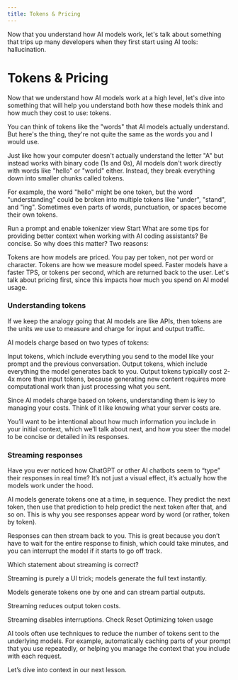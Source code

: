 ```yaml
---
title: Tokens & Pricing
---
```



<MuxPlayer playbackId="cn2X5ZT3WN3WDEQGex02yXArr02U0002hw2oCA7oFwuhL4c" />
Now that you understand how AI models work, let's talk about something that trips up many developers when they first start using AI tools: hallucination.


# Tokens & Pricing

Now that we understand how AI models work at a high level, let's dive into something that will help you understand both how these models think and how much they cost to use: tokens.

You can think of tokens like the "words" that AI models actually understand. But here's the thing, they're not quite the same as the words you and I would use.

Just like how your computer doesn't actually understand the letter "A" but instead works with binary code (1s and 0s), AI models don't work directly with words like "hello" or "world" either. Instead, they break everything down into smaller chunks called tokens.


<Woz
prompt='What are some tips for providing better context when working with AI coding assistants? Be concise.'
/>

For example, the word "hello" might be one token, but the word "understanding" could be broken into multiple tokens like "under", "stand", and "ing". Sometimes even parts of words, punctuation, or spaces become their own tokens.

Run a prompt and enable tokenizer view
Start
What are some tips for providing better context when working with AI coding assistants? Be concise.
So why does this matter? Two reasons:

Tokens are how models are priced. You pay per token, not per word or character.
Tokens are how we measure model speed. Faster models have a faster TPS, or tokens per second, which are returned back to the user.
Let's talk about pricing first, since this impacts how much you spend on AI model usage.

### Understanding tokens

If we keep the analogy going that AI models are like APIs, then tokens are the units we use to measure and charge for input and output traffic.

AI models charge based on two types of tokens:

Input tokens, which include everything you send to the model like your prompt and the previous conversation.
Output tokens, which include everything the model generates back to you.
Output tokens typically cost 2-4x more than input tokens, because generating new content requires more computational work than just processing what you sent.

Since AI models charge based on tokens, understanding them is key to managing your costs. Think of it like knowing what your server costs are.

You’ll want to be intentional about how much information you include in your initial context, which we’ll talk about next, and how you steer the model to be concise or detailed in its responses.

### Streaming responses

Have you ever noticed how ChatGPT or other AI chatbots seem to “type” their responses in real time? It’s not just a visual effect, it’s actually how the models work under the hood.

AI models generate tokens one at a time, in sequence. They predict the next token, then use that prediction to help predict the next token after that, and so on. This is why you see responses appear word by word (or rather, token by token).

Responses can then stream back to you. This is great because you don’t have to wait for the entire response to finish, which could take minutes, and you can interrupt the model if it starts to go off track.

Which statement about streaming is correct?

Streaming is purely a UI trick; models generate the full text instantly.

Models generate tokens one by one and can stream partial outputs.

Streaming reduces output token costs.

Streaming disables interruptions.
Check
Reset
Optimizing token usage

AI tools often use techniques to reduce the number of tokens sent to the underlying models. For example, automatically caching parts of your prompt that you use repeatedly, or helping you manage the context that you include with each request.

Let’s dive into context in our next lesson.
